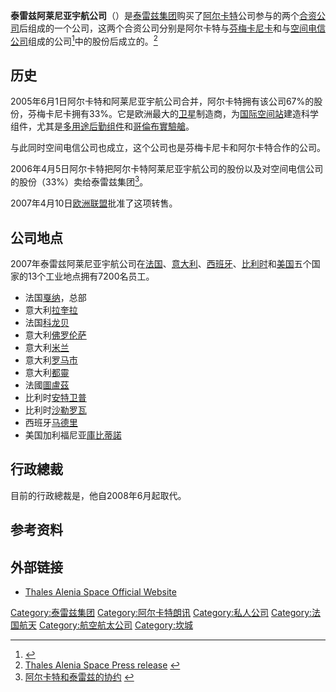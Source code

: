 {{noteTA
|G1=Aero
|1=zh-hans:宇航公司;zh-tw:航太公司
}}
{{Infobox Company
| company_name     = Thales Alenia Space
| company_logo     = Thales Alenia Space Logo.svg
| vector_logo      = 
| company_type     = [[Privately_held_company|私营]]
| foundation       = 2007年4月10日
| location         = [[法国|法国]], [[戛纳|戛纳]]
| origins          = [[阿尔卡特|阿尔卡特]] 和 芬梅卡尼卡
| key_people       = Reynald Seznec<ref>Sourisse Takes New Position At Thales, April 17, 2008 [http://www.satellitetoday.com/st/headlines/22742.html www.satellitetoday.com]</ref>, President and CEO
| area_served      = 
| industry         = [[航太|航太]]
| products         = 
| revenue          = 
| operating_income = 18亿欧元（2004年）
| net_income       = 
| num_employees    = 7,200（2006年11月）
| parent           = [[泰雷兹集团|泰雷兹集团]]及[[Finmeccanica|Finmeccanica]]
| subsid           = 
| homepage         = {{url|https://www.thalesgroup.com/en/global/activities/space}}
| footnotes        = 
}}

'''泰雷兹阿莱尼亚宇航公司'''（{{lang|en|Thales Alenia Space}}）是[[泰雷兹集团|泰雷兹集团]]购买了[[阿尔卡特|阿尔卡特]]公司参与的两个[[合资公司|合资公司]]后组成的一个公司，这两个合资公司分别是阿尔卡特与[[芬梅卡尼卡|芬梅卡尼卡]]和与[[空间电信公司|空间电信公司]]组成的公司<ref>{{Cite web |url=http://www.thalesgroup.com/press/press_releases/1_10531_236_13091.html |title=Alcatel-Finmeccanica agreement |access-date=2009-07-23 |archive-date=2007-05-28 |archive-url=https://web.archive.org/web/20070528033303/http://www.thalesgroup.com/press/press_releases/1_10531_236_13091.html |dead-url=no }}</ref>中的股份后成立的。<ref>[http://www.thalesonline.com/space/Press-Room/Press-Release-search-all/Press-Release-search-result/Press-Release-Article.html?link=6A4A1A14-4438-2715-1135-200342723910:central&locale=EN-gb&Title=Creation+of+the+New+Space+Alliance+between+Thales+and+Finmeccanica&dis=1 Thales Alenia Space Press release] {{webarchive|url=https://web.archive.org/web/20080214023316/http://www.thalesonline.com/space/Press-Room/Press-Release-search-all/Press-Release-search-result/Press-Release-Article.html?link=6A4A1A14-4438-2715-1135-200342723910%3Acentral&locale=EN-gb&Title=Creation+of+the+New+Space+Alliance+between+Thales+and+Finmeccanica&dis=1 |date=2008-02-14 }}</ref>

== 历史 ==
2005年6月1日阿尔卡特和阿莱尼亚宇航公司合并，阿尔卡特拥有该公司67%的股份，芬梅卡尼卡拥有33%。它是欧洲最大的[[卫星|卫星]]制造商，为[[国际空间站|国际空间站]]建造科学组件，尤其是[[多用途后勤组件|多用途后勤组件]]和[[哥倫布實驗艙|哥倫布實驗艙]]。

与此同时空间电信公司也成立，这个公司也是芬梅卡尼卡和阿尔卡特合作的公司。

2006年4月5日阿尔卡特把阿尔卡特阿莱尼亚宇航公司的股份以及对空间电信公司的股份（33%）卖给泰雷兹集团<ref> [http://www.alcatel.com/vpr/?body=http://www.home.alcatel.com/vpr/vpr.nsf/DateKey/05042006uk 阿尔卡特和泰雷兹的协约] {{webarchive|url=https://web.archive.org/web/20061016023552/http://www.alcatel.com/vpr/?body=http%3A%2F%2Fwww.home.alcatel.com%2Fvpr%2Fvpr.nsf%2FDateKey%2F05042006uk |date=2006-10-16 }}</ref>。

2007年4月10日[[欧洲联盟|欧洲联盟]]批准了这项转售。

== 公司地点 ==
2007年泰雷兹阿莱尼亚宇航公司在[[法国|法国]]、[[意大利|意大利]]、[[西班牙|西班牙]]、[[比利时|比利时]]和[[美国|美国]]五个国家的13个工业地点拥有7200名员工。

*法国[[戛纳|戛纳]]，总部
*意大利[[拉奎拉|拉奎拉]]
*法国[[科龙贝|科龙贝]]
*意大利[[佛罗伦萨|佛罗伦萨]]
*意大利[[米兰|米兰]]
*意大利[[罗马市|罗马市]]
*意大利[[都靈|都靈]]
*法國[[圖盧茲|圖盧茲]]
*比利时[[安特卫普|安特卫普]]
*比利时[[沙勒罗瓦|沙勒罗瓦]]
*西班牙[[马德里|马德里]]
*美国加利福尼亚[[庫比蒂諾_(加利福尼亞州)|庫比蒂諾]]

== 行政總裁 ==
目前的行政總裁是{{lang|fr|Reynald Seznec}}，他自2008年6月起取代{{lang|fr|Pascale Sourisse}}。

== 参考资料 ==
{{reflist}}

== 外部链接 ==
* [http://www.thalesgroup.com/Markets/Space/Home/?LangType=2057 Thales Alenia Space Official Website] {{Wayback|url=http://www.thalesgroup.com/Markets/Space/Home/?LangType=2057 |date=20130831211208 }}

{{Thales Group|state=collapsed}}

[[Category:泰雷兹集团|Category:泰雷兹集团]]
[[Category:阿尔卡特朗讯|Category:阿尔卡特朗讯]]
[[Category:私人公司|Category:私人公司]]
[[Category:法国航天|Category:法国航天]]
[[Category:航空航太公司|Category:航空航太公司]]
[[Category:坎城|Category:坎城]]
